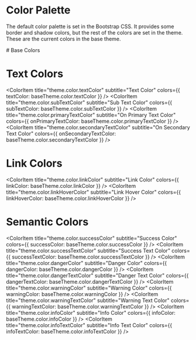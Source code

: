 
<Meta title="Design Tokens/Colors" />

# Color Palette
The default color palette is set in the Bootstrap CSS. It provides some border and shadow colors, but the rest of the
colors are set in the theme. These are the current colors in the base theme.

<ColorPalette>
  # Base Colors
  <ColorItem
    title="theme.color.brand"
    subtitle="Brand Color"
    colors={{ brand: baseTheme.color.brand }}
  />
  <ColorItem
    title="theme.color.primary"
    subtitle="Primary Color"
    colors={{ primary: baseTheme.color.primary }}
  />
  <ColorItem
    title="theme.color.secondary"
    subtitle="Secondary Color"
    colors={{ secondary:  baseTheme.color.secondary }}
  />

  # Text Colors
  <ColorItem
    title="theme.color.textColor"
    subtitle="Text Color"
    colors={{ textColor:  baseTheme.color.textColor }}
  />
  <ColorItem
    title="theme.color.subTextColor"
    subtitle="Sub Text Color"
    colors={{ subTextColor:  baseTheme.color.subTextColor }}
  />
  <ColorItem
    title="theme.color.primaryTextColor"
    subtitle="On Primary Text Color"
    colors={{ onPrimaryTextColor:  baseTheme.color.primaryTextColor }}
  />
  <ColorItem
    title="theme.color.secondaryTextColor"
    subtitle="On Secondary Text Color"
    colors={{ onSecondaryTextColor:  baseTheme.color.secondaryTextColor }}
  />

  # Link Colors
  <ColorItem
    title="theme.color.linkColor"
    subtitle="Link Color"
    colors={{ linkColor:  baseTheme.color.linkColor }}
  />
  <ColorItem
    title="theme.color.linkHoverColor"
    subtitle="Link Hover Color"
    colors={{ linkHoverColor:  baseTheme.color.linkHoverColor }}
  />

  # Semantic Colors
  <ColorItem
    title="theme.color.successColor"
    subtitle="Success Color"
    colors={{ successColor:  baseTheme.color.successColor }}
  />
  <ColorItem
    title="theme.color.successTextColor"
    subtitle="Success Text Color"
    colors={{ successTextColor:  baseTheme.color.successTextColor }}
  />
  <ColorItem
    title="theme.color.dangerColor"
    subtitle="Danger Color"
    colors={{ dangerColor:  baseTheme.color.dangerColor }}
  />
  <ColorItem
    title="theme.color.dangerTextColor"
    subtitle="Danger Text Color"
    colors={{ dangerTextColor:  baseTheme.color.dangerTextColor }}
  />
  <ColorItem
    title="theme.color.warningColor"
    subtitle="Warning Color"
    colors={{ warningColor:  baseTheme.color.warningColor }}
  />
  <ColorItem
    title="theme.color.warningTextColor"
    subtitle="Warning Text Color"
    colors={{ warningTextColor:  baseTheme.color.warningTextColor }}
    />
  <ColorItem
    title="theme.color.infoColor"
    subtitle="Info Color"
    colors={{ infoColor:  baseTheme.color.infoColor }}
  />
  <ColorItem
    title="theme.color.infoTextColor"
    subtitle="Info Text Color"
    colors={{ infoTextColor:  baseTheme.color.infoTextColor }}
    />
</ColorPalette>
